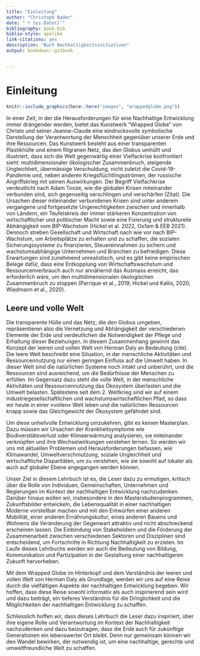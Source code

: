 ---
title: "Einleitung"
author: "Christoph Bader"
date: "`r Sys.Date()`"
bibliography: book.bib
biblio-style: apalike
link-citations: yes
description: "Buch Nachhaltigkeitsinitiativen"
output: bookdown::gitbook


---


# Einleitung {#einleitung}

```{r wrappedglobe, fig.align='center', fig.cap="Wrapped globe: Christo 2020 (links) und Christo 1989 (rechts)", echo=FALSE, out.width="100%"}
knitr::include_graphics(here::here("images", "wrappedglobe.png"))
```

In einer Zeit, in der die Herausforderungen für eine Nachhaltige Entwicklung immer drängender werden, bietet das Kunstwerk “Wrapped Globe” von Christo und seiner Jeanne-Claude eine eindrucksvolle symbolische Darstellung der Verantwortung der Menschheit gegenüber unserer Erde und ihre Ressourcen. Das Kunstwerk besteht aus einer transparenten Plastikhülle und einem filigranen Netz, das den Globus umhüllt und illustriert, dass sich die Welt gegenwärtig einer Vielfackrise konfrontiert sieht: multidimensionaler ökologischer Zusammenbruch, steigende Ungleichheit, übermässige Verschuldung, nicht zuletzt die Covid-19-Pandemie und, neben anderen Kriegsflüchtlingsströmen, der russische Angriffskrieg mit seinen Auswirkungen. Der Begriff Vielfachkrise verdeutlicht nach Adam Tooze, wie die globalen Krisen miteinander verbunden sind, sich gegenseitig verschlingen und verschärfen (Zitat). Die Ursachen dieser miteinander verbundenen Krisen sind unter anderem vergangene und fortgesetzte Ungerechtigkeiten zwischen und innerhalb von Ländern, ein Teufelskreis der immer stärkeren Konzentration von wirtschaftlicher und politischer Macht sowie eine Fixierung und strukturelle Abhängigkeit vom BIP-Wachstum (Hickel et al. 2022, Oxfam & EEB 2021). Dennoch streben Gesellschaft und Wirtschaft nach wie vor nach BIP-Wachstum, um Arbeitsplätze zu erhalten und zu schaffen, die sozialen Sicherungssysteme zu finanzieren, Steuereinnahmen zu sichern und wachstumsabhängige Unternehmen und Branchen zu befriedigen. Diese Erwartungen sind zunehmend unrealistisch, und es gibt keine empirischen Belege dafür, dass eine Entkopplung von Wirtschaftswachstum und Ressourcenverbrauch auch nur annähernd das Ausmass erreicht, das erforderlich wäre, um den multidimensionalen ökologischen Zusammenbruch zu stoppen (Parrique et al., 2019; Hickel und Kallis, 2020; Wiedmann et al., 2020). 

## Leere und volle Welt

Die transparente Hülle und das Netz, die den Globus umgeben, repräsentieren also die Vernetzung und Abhängigkeit der verschiedenen Elemente der Erde und verdeutlichen die Notwendigkeit der Pflege und Erhaltung dieser Beziehungen. In diesem Zusammenhang gewinnt das Konzept der leeren und vollen Welt von Herman Daly an Bedeutung (cite). Die leere Welt beschreibt eine Situation, in der menschliche Aktivitäten und Ressourcennutzung nur einen geringen Einfluss auf die Umwelt haben. In dieser Welt sind die natürlichen Systeme noch intakt und unberührt, und die Ressourcen sind ausreichend, um die Bedürfnisse der Menschen zu erfüllen. Im Gegensatz dazu steht die volle Welt, in der menschliche Aktivitäten und Ressourcennutzung das Ökosystem überlasten und die Umwelt belasten. Spätestens seit dem 2. Weltkrieg sind wir auf einem industriegesellschaftlichen und wachstumswirtschaftlichen Pfad, so dass wir heute in einer «vollen» Welt leben und die natürlichen Ressourcen knapp sowie das Gleichgewicht der Ökosystem gefährdet sind.  

Um diese unheilvolle Entwicklung umzukehren, gibt es keinen Masterplan. Dazu müssen wir Ursachen der Krankheitsymptome wie Biodiverstiätsverlust oder Klimaerwärmung analysieren, sie miteinander verknüpfen und ihre Wechselwirkungen verstehen lernen. So werden wir uns mit aktuellen Problemen und Herausforderungen befassen, wie Klimawandel, Umweltverschmutzung, soziale Ungleichheit und wirtschaftliche Disparitäten, um zu verstehen, wie sie sowohl auf lokaler als auch auf globaler Ebene angegangen werden können. 

Unser Ziel in diesem Lehrbuch ist es, die Leser dazu zu ermutigen, kritisch über die Rolle von Individuen, Gemeinschaften, Unternehmen und Regierungen im Kontext der nachhaltigen Entwicklung nachzudenken. Darüber hinaus wollen wir, insbesondere in den Masterstudienprogrammen, Zukunftsbilder entwickeln, die Lebensqualität in einer nachhaltigen Moderne vorstellbar machen und mit den Entwürfen einer anderen Mobilität, einer anderen Ernährungskultur, eines anderen Bauens und Wohnens die Veränderung der Gegenwart attraktiv und nicht abschreckend erscheinen lassen. Die Einbindung von Stakeholdern und die Förderung der Zusammenarbeit zwischen verschiedenen Sektoren und Disziplinen sind entscheidend, um Fortschritte in Richtung Nachhaltigkeit zu erzielen. Im Laufe dieses Lehrbuchs werden wir auch die Bedeutung von Bildung, Kommunikation und Partizipation in der Gestaltung einer nachhaltigeren Zukunft hervorheben. 

Mit dem Wrapped Globe im Hinterkopf und dem Verständnis der leeren und vollen Welt von Herman Daly als Grundlage, werden wir uns auf eine Reise durch die vielfältigen Aspekte der nachhaltigen Entwicklung begeben. Wir hoffen, dass diese Reise sowohl informativ als auch inspirierend sein wird und dazu beiträgt, ein tieferes Verständnis für die Dringlichkeit und die Möglichkeiten der nachhaltigen Entwicklung zu schaffen. 

Schliesslich hoffen wir, dass dieses Lehrbuch die Leser dazu inspiriert, über ihre eigene Rolle und Verantwortung im Kontext der Nachhaltigkeit nachzudenken und dazu beizutragen, dass die Erde auch für zukünftige Generationen ein lebenswerter Ort bleibt. Denn nur gemeinsam können wir den Wandel bewirken, der notwendig ist, um eine nachhaltige, gerechte und umweltfreundliche Welt zu schaffen. 